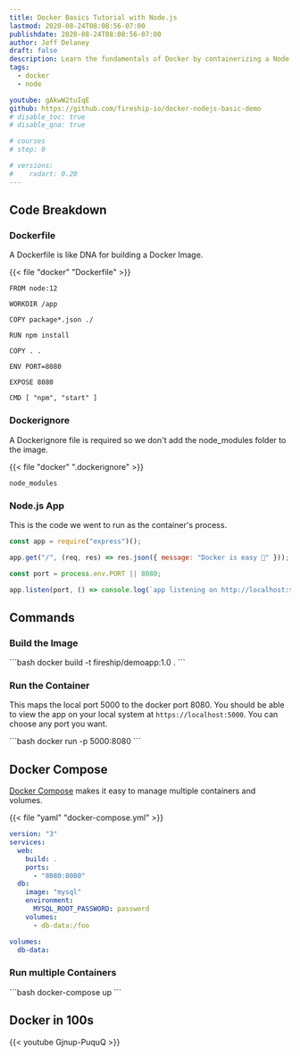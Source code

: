 ```yaml
---
title: Docker Basics Tutorial with Node.js
lastmod: 2020-08-24T08:08:56-07:00
publishdate: 2020-08-24T08:08:56-07:00
author: Jeff Delaney
draft: false
description: Learn the fundamentals of Docker by containerizing a Node.js app
tags:
  - docker
  - node

youtube: gAkwW2tuIqE
github: https://github.com/fireship-io/docker-nodejs-basic-demo
# disable_toc: true
# disable_qna: true

# courses
# step: 0

# versions:
#    rxdart: 0.20
---
```


## Code Breakdown

### Dockerfile

A Dockerfile is like DNA for building a Docker Image.

{{< file "docker" "Dockerfile" >}}

```docker
FROM node:12

WORKDIR /app

COPY package*.json ./

RUN npm install

COPY . .

ENV PORT=8080

EXPOSE 8080

CMD [ "npm", "start" ]
```

### Dockerignore

A Dockerignore file is required so we don't add the node_modules folder to the image.

{{< file "docker" ".dockerignore" >}}

```docker
node_modules
```

### Node.js App

This is the code we went to run as the container's process.

<File name="src/index.js">
  <JavaScript />
</File>

```javascript
const app = require("express")();

app.get("/", (req, res) => res.json({ message: "Docker is easy 🐳" }));

const port = process.env.PORT || 8080;

app.listen(port, () => console.log(`app listening on http://localhost:${port}`));
```

## Commands

### Build the Image

<File name="command line">
  <Terminal />
</File>
```bash
docker build -t fireship/demoapp:1.0 .
```

### Run the Container

This maps the local port 5000 to the docker port 8080. You should be able to view the app on your local system at `https://localhost:5000`. You can choose any port you want.

<File name="command line">
  <Terminal />
</File>
```bash
docker run -p 5000:8080 <image-id>
```

## Docker Compose

[Docker Compose](https://docs.docker.com/compose/) makes it easy to manage multiple containers and volumes.

{{< file "yaml" "docker-compose.yml" >}}

```yaml
version: "3"
services:
  web:
    build: .
    ports:
      - "8080:8080"
  db:
    image: "mysql"
    environment:
      MYSQL_ROOT_PASSWORD: password
    volumes:
      - db-data:/foo

volumes:
  db-data:
```

### Run multiple Containers

<File name="command line">
  <Terminal />
</File>
```bash
docker-compose up
```

## Docker in 100s

{{< youtube Gjnup-PuquQ >}}
